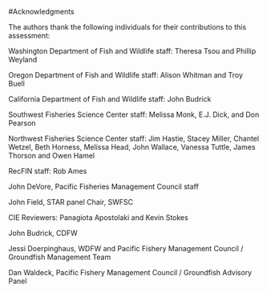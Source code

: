 <!-- ***************************ACKNOWLEDGEMENTS*************************** -->
#Acknowledgments

The authors thank the following individuals for their contributions to this assessment:

Washington Department of Fish and Wildlife staff:  Theresa Tsou and Phillip Weyland

Oregon Department of Fish and Wildlife staff:  Alison Whitman and Troy Buell

California Department of Fish and Wildlife staff:  John Budrick

Southwest Fisheries Science Center staff:  Melissa Monk, E.J. Dick, and Don Pearson

Northwest Fisheries Science Center staff:  Jim Hastie, Stacey Miller, Chantel Wetzel, Beth Horness, Melissa Head, John Wallace, Vanessa Tuttle, James Thorson and Owen Hamel

RecFIN staff:  Rob Ames

John DeVore, Pacific Fisheries Management Council staff

John Field, STAR panel Chair, SWFSC

CIE Reviewers:  Panagiota Apostolaki and Kevin Stokes

John Budrick, CDFW

Jessi Doerpinghaus, WDFW and Pacific Fishery Management Council / Groundfish Management Team

Dan Waldeck, Pacific Fishery Management Council / Groundfish Advisory Panel


\newpage



